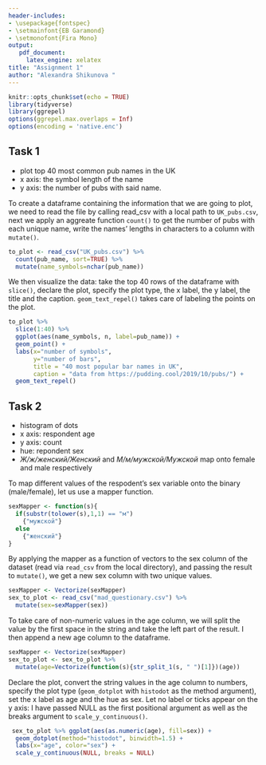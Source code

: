 ```yaml
---
header-includes:
- \usepackage{fontspec}
- \setmainfont{EB Garamond}
- \setmonofont{Fira Mono}
output:
   pdf_document:
     latex_engine: xelatex
title: "Assignment 1"
author: "Alexandra Shikunova "
---
```


```r
knitr::opts_chunk$set(echo = TRUE)
library(tidyverse)
library(ggrepel)
options(ggrepel.max.overlaps = Inf)
options(encoding = 'native.enc')
```

## Task 1

- plot top 40 most common pub names in the UK
- x axis: the symbol length of the name
- y axis: the number of pubs with said name. 

To create a dataframe containing the information that we are going to plot, we need to read the file by calling read_csv with a local path to `UK_pubs.csv`, next we apply an aggreate function `count()` to get the number of pubs with each unique name, write the names' lengths in characters to a column with `mutate()`.

```r
to_plot <- read_csv("UK_pubs.csv") %>% 
  count(pub_name, sort=TRUE) %>%
  mutate(name_symbols=nchar(pub_name)) 
```


We then visualize the data: take the top 40 rows of the dataframe with `slice()`, declare the plot, specify the plot type, the x label, the y label, the title and the caption. `geom_text_repel()` takes care of labeling the points on the plot.

```r
to_plot %>% 
  slice(1:40) %>% 
  ggplot(aes(name_symbols, n, label=pub_name)) +
  geom_point() + 
  labs(x="number of symbols", 
       y="number of bars", 
       title = "40 most popular bar names in UK", 
       caption = "data from https://pudding.cool/2019/10/pubs/") +
  geom_text_repel()
```

## Task 2

- histogram of dots
- x axis: respondent age
- y axis: count
- hue: repondent sex
- *Ж/ж/женский/Женский* and *М/м/мужской/Мужской* map onto female and male respectively

To map different values of the respodent's sex variable onto the binary (male/female), let us use a mapper function.

```r
sexMapper <- function(s){
  if(substr(tolower(s),1,1) == "м")
    {"мужской"}
  else
    {"женский"}
}
```

By applying the mapper as a function of vectors to the sex column of the dataset (read via `read_csv` from the local directory), and passing the result to `mutate()`, we get a new sex column with two unique values.

```r
sexMapper <- Vectorize(sexMapper)
sex_to_plot <- read_csv("mad_questionary.csv") %>%
  mutate(sex=sexMapper(sex))
```

To take care of non-numeric values in the age column, we will split the value by the first space in the string and take the left part of the result. I then append a new age column to the dataframe. 

```r
sexMapper <- Vectorize(sexMapper)
sex_to_plot <- sex_to_plot %>%
  mutate(age=Vectorize(function(s){str_split_1(s, " ")[1]})(age))
```

Declare the plot, convert the string values in the age column to numbers, specify the plot type (`geom_dotplot` with `histodot` as the method argument), set the x label as age and the hue as sex. Let no label or ticks appear on the y axis: I have passed NULL as the first positional argument as well as the breaks argument to `scale_y_continuous()`.

```r
 sex_to_plot %>% ggplot(aes(as.numeric(age), fill=sex)) +
  geom_dotplot(method="histodot", binwidth=1.5) +
  labs(x="age", color="sex") + 
  scale_y_continuous(NULL, breaks = NULL)
```
